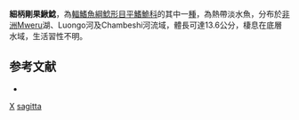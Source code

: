 {{Speciesbox
| taxon = Congoglanis sagitta
| binomial_authority = [[Ferraris|Ferraris]], [[Vari|Vari]] & [[Skelton|Skelton]], 2011
| status = NE
| status_system = IUCN3.1
}}

'''細柄剛果鰍鯰'''，為[[輻鰭魚綱|輻鰭魚綱]][[鯰形目|鯰形目]][[平鰭鮠科|平鰭鮠科]]的其中一[[種|種]]，為熱帶淡水魚，分布於[[非洲|非洲]]Mweru湖、Luongo河及Chambeshi河流域，體長可達13.6公分，棲息在底層水域，生活習性不明。

==参考文献==
*{{FishBase_species|genus=Congoglanis|species=sagitta|year=2014|month=10}}

{{魚類小作品}}

{{Taxonbar}}
[[Category:2011年描述的鱼类|X]]
[[Category:剛果鰍鯰屬|sagitta]]